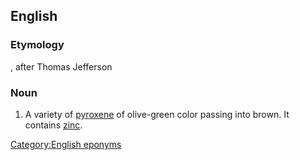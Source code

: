 ==English==

===Etymology===
{{suffix|Jefferson|ite|lang=en}}, after Thomas Jefferson

===Noun===
{{en-noun|-}}

# {{lb|en|mineralogy}} A variety of [[pyroxene]] of olive-green color passing into brown. It contains [[zinc]].

[[Category:English eponyms]]